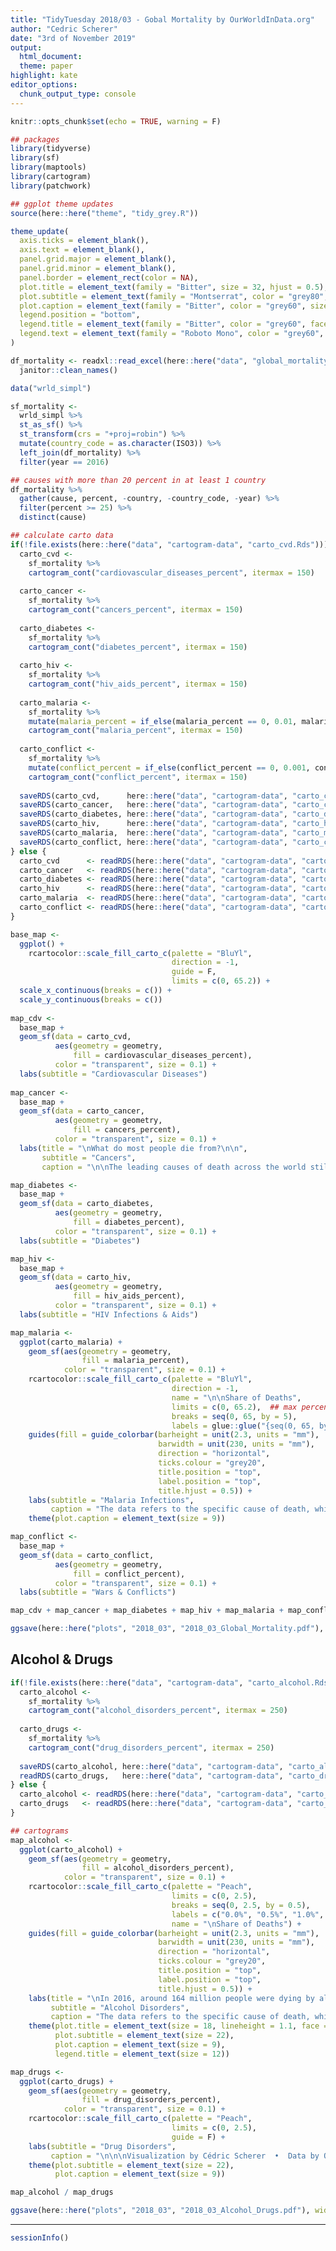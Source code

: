 ```yaml
---
title: "TidyTuesday 2018/03 - Gobal Mortality by OurWorldInData.org"
author: "Cedric Scherer"
date: "3rd of November 2019"
output:
  html_document:
  theme: paper
highlight: kate
editor_options:
  chunk_output_type: console
---
```

  
```r
knitr::opts_chunk$set(echo = TRUE, warning = F)
```

```r
## packages
library(tidyverse)
library(sf)
library(maptools)
library(cartogram)
library(patchwork)

## ggplot theme updates
source(here::here("theme", "tidy_grey.R"))

theme_update(
  axis.ticks = element_blank(),
  axis.text = element_blank(),
  panel.grid.major = element_blank(),
  panel.grid.minor = element_blank(),
  panel.border = element_rect(color = NA),
  plot.title = element_text(family = "Bitter", size = 32, hjust = 0.5),
  plot.subtitle = element_text(family = "Montserrat", color = "grey80", size = 18, face = "bold", hjust = 0.5, margin = margin(b = 6)),
  plot.caption = element_text(family = "Bitter", color = "grey60", size = 14, hjust = 0.5, lineheight = 1.2),
  legend.position = "bottom",
  legend.title = element_text(family = "Bitter", color = "grey60", face = "bold", size = 14),
  legend.text = element_text(family = "Roboto Mono", color = "grey60", size = 10)
)
```

```r
df_mortality <- readxl::read_excel(here::here("data", "global_mortality.xlsx")) %>% 
  janitor::clean_names()

data("wrld_simpl")
```

```r
sf_mortality <- 
  wrld_simpl %>%
  st_as_sf() %>%
  st_transform(crs = "+proj=robin") %>% 
  mutate(country_code = as.character(ISO3)) %>% 
  left_join(df_mortality) %>% 
  filter(year == 2016)

## causes with more than 20 percent in at least 1 country
df_mortality %>% 
  gather(cause, percent, -country, -country_code, -year) %>% 
  filter(percent >= 25) %>% 
  distinct(cause)

## calculate carto data
if(!file.exists(here::here("data", "cartogram-data", "carto_cvd.Rds"))) {
  carto_cvd <-
    sf_mortality %>% 
    cartogram_cont("cardiovascular_diseases_percent", itermax = 150)
  
  carto_cancer <-
    sf_mortality %>% 
    cartogram_cont("cancers_percent", itermax = 150)
  
  carto_diabetes <-
    sf_mortality %>% 
    cartogram_cont("diabetes_percent", itermax = 150)
  
  carto_hiv <-
    sf_mortality %>% 
    cartogram_cont("hiv_aids_percent", itermax = 150)
  
  carto_malaria <-
    sf_mortality %>% 
    mutate(malaria_percent = if_else(malaria_percent == 0, 0.01, malaria_percent)) %>% 
    cartogram_cont("malaria_percent", itermax = 150)
  
  carto_conflict <-
    sf_mortality %>% 
    mutate(conflict_percent = if_else(conflict_percent == 0, 0.001, conflict_percent)) %>% 
    cartogram_cont("conflict_percent", itermax = 150)
    
  saveRDS(carto_cvd,      here::here("data", "cartogram-data", "carto_cvd.Rds"))
  saveRDS(carto_cancer,   here::here("data", "cartogram-data", "carto_cancer.Rds"))
  saveRDS(carto_diabetes, here::here("data", "cartogram-data", "carto_diabetes.Rds"))
  saveRDS(carto_hiv,      here::here("data", "cartogram-data", "carto_hiv.Rds"))
  saveRDS(carto_malaria,  here::here("data", "cartogram-data", "carto_malaria.Rds"))
  saveRDS(carto_conflict, here::here("data", "cartogram-data", "carto_conflict.Rds"))
} else {
  carto_cvd      <- readRDS(here::here("data", "cartogram-data", "carto_cvd.Rds"))
  carto_cancer   <- readRDS(here::here("data", "cartogram-data", "carto_cancer.Rds"))
  carto_diabetes <- readRDS(here::here("data", "cartogram-data", "carto_diabetes.Rds"))
  carto_hiv      <- readRDS(here::here("data", "cartogram-data", "carto_hiv.Rds"))
  carto_malaria  <- readRDS(here::here("data", "cartogram-data", "carto_malaria.Rds"))
  carto_conflict <- readRDS(here::here("data", "cartogram-data", "carto_conflict.Rds"))
}
```

```r
base_map <-
  ggplot() +
    rcartocolor::scale_fill_carto_c(palette = "BluYl", 
                                    direction = -1, 
                                    guide = F,
                                    limits = c(0, 65.2)) +
  scale_x_continuous(breaks = c()) +
  scale_y_continuous(breaks = c())
  
map_cdv <- 
  base_map +
  geom_sf(data = carto_cvd, 
          aes(geometry = geometry, 
              fill = cardiovascular_diseases_percent),
          color = "transparent", size = 0.1) +
  labs(subtitle = "Cardiovascular Diseases")
  
map_cancer <- 
  base_map +
  geom_sf(data = carto_cancer, 
          aes(geometry = geometry, 
              fill = cancers_percent),
          color = "transparent", size = 0.1) +
  labs(title = "\nWhat do most people die from?\n\n",
       subtitle = "Cancers",
       caption = "\n\nThe leading causes of death across the world still vary significantly.\nThese cartograms show causes of deaths in 2016 that exceeded 20 percent of total deaths in at least 1 country.\n\n")

map_diabetes <- 
  base_map +
  geom_sf(data = carto_diabetes, 
          aes(geometry = geometry, 
              fill = diabetes_percent),
          color = "transparent", size = 0.1) +
  labs(subtitle = "Diabetes")

map_hiv <- 
  base_map +
  geom_sf(data = carto_hiv, 
          aes(geometry = geometry, 
              fill = hiv_aids_percent),
          color = "transparent", size = 0.1) +
  labs(subtitle = "HIV Infections & Aids")

map_malaria <- 
  ggplot(carto_malaria) +
    geom_sf(aes(geometry = geometry, 
                fill = malaria_percent),
            color = "transparent", size = 0.1) +
    rcartocolor::scale_fill_carto_c(palette = "BluYl", 
                                    direction = -1, 
                                    name = "\n\nShare of Deaths",
                                    limits = c(0, 65.2),  ## max percent overall
                                    breaks = seq(0, 65, by = 5),
                                    labels = glue::glue("{seq(0, 65, by = 5)}%")) +
    guides(fill = guide_colorbar(barheight = unit(2.3, units = "mm"),  
                                 barwidth = unit(230, units = "mm"),
                                 direction = "horizontal",
                                 ticks.colour = "grey20",
                                 title.position = "top",
                                 label.position = "top",
                                 title.hjust = 0.5)) +
    labs(subtitle = "Malaria Infections", 
         caption = "The data refers to the specific cause of death, which is distinguished from risk factors for death, such as air pollution, diet and other lifestyle factors.\n\n\n\nVisualization by Cédric Scherer  •  Data by OurWorldInData.org\n") +
    theme(plot.caption = element_text(size = 9))

map_conflict <- 
  base_map +
  geom_sf(data = carto_conflict, 
          aes(geometry = geometry, 
              fill = conflict_percent),
          color = "transparent", size = 0.1) +
  labs(subtitle = "Wars & Conflicts")
```

```r
map_cdv + map_cancer + map_diabetes + map_hiv + map_malaria + map_conflict + plot_layout(ncol = 3)

ggsave(here::here("plots", "2018_03", "2018_03_Global_Mortality.pdf"), width = 18, height = 12.5, device = cairo_pdf)
```


## Alcohol & Drugs

```r
if(!file.exists(here::here("data", "cartogram-data", "carto_alcohol.Rds"))) {
  carto_alcohol <-
    sf_mortality %>% 
    cartogram_cont("alcohol_disorders_percent", itermax = 250)
  
  carto_drugs <-
    sf_mortality %>% 
    cartogram_cont("drug_disorders_percent", itermax = 250)
  
  saveRDS(carto_alcohol, here::here("data", "cartogram-data", "carto_alcohol.Rds"))
  readRDS(carto_drugs,   here::here("data", "cartogram-data", "carto_drugs.Rds"))
} else {
  carto_alcohol <- readRDS(here::here("data", "cartogram-data", "carto_alcohol.Rds"))
  carto_drugs   <- readRDS(here::here("data", "cartogram-data", "carto_drugs.Rds"))
}

## cartograms
map_alcohol <-
  ggplot(carto_alcohol) +
    geom_sf(aes(geometry = geometry, 
                fill = alcohol_disorders_percent),
            color = "transparent", size = 0.1) +
    rcartocolor::scale_fill_carto_c(palette = "Peach", 
                                    limits = c(0, 2.5),
                                    breaks = seq(0, 2.5, by = 0.5),
                                    labels = c("0.0%", "0.5%", "1.0%", "1.5%", "2.0%", "2.5%"),
                                    name = "\nShare of Deaths") +
    guides(fill = guide_colorbar(barheight = unit(2.3, units = "mm"),  
                                 barwidth = unit(230, units = "mm"),
                                 direction = "horizontal",
                                 ticks.colour = "grey20",
                                 title.position = "top",
                                 label.position = "top",
                                 title.hjust = 0.5)) +
    labs(title = "\nIn 2016, around 164 million people were dying by alcohol or drug use disorder.\n\n",
         subtitle = "Alcohol Disorders",
         caption = "The data refers to the specific cause of death, which is distinguished from risk factors for death, such as air pollution, diet and other lifestyle factors.\n\n") +
    theme(plot.title = element_text(size = 18, lineheight = 1.1, face = "plain"),
          plot.subtitle = element_text(size = 22),
          plot.caption = element_text(size = 9),
          legend.title = element_text(size = 12))

map_drugs <-
  ggplot(carto_drugs) +
    geom_sf(aes(geometry = geometry, 
                fill = drug_disorders_percent),
            color = "transparent", size = 0.1) +
    rcartocolor::scale_fill_carto_c(palette = "Peach", 
                                    limits = c(0, 2.5),
                                    guide = F) +
    labs(subtitle = "Drug Disorders", 
         caption = "\n\n\nVisualization by Cédric Scherer  •  Data by OurWorldInData.org\n") +
    theme(plot.subtitle = element_text(size = 22),
          plot.caption = element_text(size = 9))

map_alcohol / map_drugs

ggsave(here::here("plots", "2018_03", "2018_03_Alcohol_Drugs.pdf"), width = 11, height = 14, device = cairo_pdf)
```

***

```r
sessionInfo()
```
